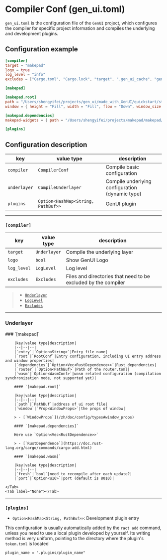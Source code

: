 
# Compiler Conf (gen_ui.toml)

`gen_ui.toml` is the configuration file of the `GenUI` project, which configures the compiler for specific project information and compiles the underlying and development plugins.

## Configuration example

```toml title="gen_ui.toml"
[compiler]
target = "makepad"
logo = true
log_level = "info"
excludes = ["Cargo.toml", "Cargo.lock", "target", ".gen_ui_cache", "gen_ui.toml", ".plugins"]

[makepad]

[makepad.root]
path = "/Users/shengyifei/projects/gen_ui/made_with_GenUI/quickstart/start/views/root.gen"
window = { height = "Fill", width = "Fill", flow = "Down", window_size = { inner_size = { x = 1080.0, y = 720.0 } } }

[makepad.dependencies]
makepad-widgets = { path = "/Users/shengyifei/projects/makepad/makepad/widgets" }

[plugins]

```

## Configuration description

| key          | value type                         | description                                     |
| ------------ | ---------------------------------- | ----------------------------------------------- |
| `compiler`   | `CompilerConf`                     | Compile basic configuration                     |
| `underlayer` | `CompileUnderlayer`                | Compile underlying configuration (dynamic type) |
| `plugins`    | `Option<HashMap<String, PathBuf>>` | GenUI plugin                                    |

---

### `[compiler]`

| key         | value type   | description                                                    |
| ----------- | ------------ | -------------------------------------------------------------- |
| `target`    | `Underlayer` | Compile the underlying layer                                   |
| `logo`      | `bool`       | Show GenUI Logo                                                |
| `log_level` | `LogLevel`   | Log level                                                      |
| `excludes`  | `Excludes`   | Files and directories that need to be excluded by the compiler |

> - [`Underlayer`](/zh/doc/config/types#underlayer)
> - [`LogLevel`](/zh/doc/config/types#log_level)
> - [`Excludes`](/zh/doc/config/types#excludes)

---

### Underlayer

<Tabs>
    <Tab label="makepad">
        ### `[makepad]`

        |key|value type|description|
        |--|--|--|
        |`entry`|`Option<String>`|Entry file name|
        |`root`|`RootConf`|Entry configuration, including UI entry address and window properties|
        |`dependencies`|`Option<Vec<RustDependence>>`|Rust dependencies|
        |`router`|`Option<PathBuf>`|Path of the router.toml|
        |`wasm`|`Option<WasmConf>`|wasm related configuration (compilation synchronization mode, not supported yet)|

        #### `[makepad.root]`

        |key|value type|description|
        |--|--|--|
        |`path`|`PathBuf`|address of ui root file|
        |`window`|`Prop<WindowProps>`|the props of window|

        > - [`WindowProps`](/zh/doc/config/types#window_props)

        #### `[makepad.dependencies]`

        Here use `Option<Vec<RustDependence>>`

        > - [`RustDependence`](https://doc.rust-lang.org/cargo/commands/cargo-add.html)

        #### `[makepad.wasm]`

        |key|value type|description|
        |--|--|--|
        |`fresh`|`bool`|need to recompile after each update?|
        |`port`|`Option<u16>`|port (default is 8010)|

    </Tab>
    <Tab label="None"></Tab>

</Tabs>

---

### `[plugins]`

- `Option<HashMap<String, PathBuf>>`: Development plugin entry

This configuration is usually automatically added by the `ract add` command, unless you need to use a local plugin developed by yourself. Its writing method is very uniform, pointing to the directory where the plugin's `token.toml` is located

`plugin_name = ".plugins/plugin_name"`
